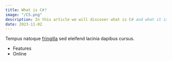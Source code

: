 ```yaml
---
title: What is C#?
image: "/CS.png"
description: In this article we will discover what is C# and what it is capable of.
date: 2023-11-02
---
```


Tempus natoque [fringilla](https://github.com/tellay) sed eleifend lacinia dapibus cursus.

* Features
* Online